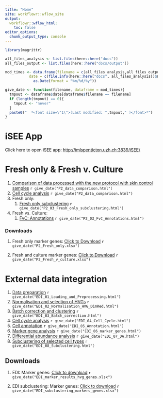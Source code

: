 ```yaml
---
title: "Home"
site: workflowr::wflow_site
output:
  workflowr::wflow_html:
    toc: false
editor_options:
  chunk_output_type: console
---
```


```r
library(magrittr)

all_files_analysis <- list.files(here::here("docs"))
all_files_output <- list.files(here::here("docs/output"))

mod_times <- data.frame(filename = c(all_files_analysis,all_files_output),
           date = c(file.info(here::here("docs", all_files_analysis))$mtime,file.info(here::here("docs/output",all_files_output))$mtime) %>% 
             as.Date(format = "%m/%d/%y"))

give_date <- function(filename, dataframe = mod_times){
  tmpout <- dataframe$date[dataframe$filename == filename]
  if (length(tmpout) == 0){
    tmpout <- "never"
  }
  paste0("  *<font size=\"1\">(Last modified: ",tmpout," )</font>*")
}
```

# iSEE App

Click here to open iSEE app: <a target="_blank" href="http://imlspenticton.uzh.ch:3839/iSEE/">http://imlspenticton.uzh.ch:3839/iSEE/</a>



# Fresh only  & Fresh v. Culture

1. [Comparison of data processed with the new protocol with skin control samples](P2_01_data_comparison.html) `r give_date("P2_data_comparison.html")`
1. [Cell cycle analysis](P2_02_Cell_Cycle.html) `r give_date("P2_data_comparison.html")`
1. Fresh only:
    1. [Fresh only subclustering](P2_03_Fresh_only_subclustering.html) `r give_date("P2_03_Fresh_only_subclustering.html")`
1. Fresh vs. Culture:
    1. [FvC: Annotations](P2_03_FvC_Annotations.html) `r give_date("P2_03_FvC_Annotations.html")`


### Downloads

1. <p>Fresh only marker genes: <a href="output/P2_Fresh_only.xlsx">Click to Download</a> `r give_date("P2_Fresh_only.xlsx")`</p>
1. <p>Fresh and culture marker genes: <a href="output/P2_Fresh_v_culture.xlsx">Click to Download</a> `r give_date("P2_Fresh_v_culture.xlsx")`</p>



# External data integration

1. [Data preparation](EDI_01_Loading_and_Preprocessing.html)  `r give_date("EDI_01_Loading_and_Preprocessing.html")`
1. [Normalisation and selection of HVGs](EDI_02_Normalisation_HVG_DimRed.html)  `r give_date("EDI_02_Normalisation_HVG_DimRed.html")`
1. [Batch correction and clustering](EDI_03_Batch_correction.html)  `r give_date("EDI_03_Batch_correction.html")`
1. [Cell cycle analysis](EDI_04_Cell_Cycle.html)  `r give_date("EDI_04_Cell_Cycle.html")`
1. [Cell annotation](EDI_05_Annotation.html)  `r give_date("EDI_05_Annotation.html")`
1. [Marker gene analysis](EDI_06_marker_genes.html)  `r give_date("EDI_06_marker_genes.html")`
1. [Differential abundance analysis](EDI_07_DA.html)  `r give_date("EDI_07_DA.html")`
1. [Subclustering of selected cell types](EDI_08_Subclustering.html)  `r give_date("EDI_08_Subclustering.html")`

## Downloads

1. <p>EDI: Marker genes: <a href="output/EDI_marker_results_hvg_genes.xlsx" download>Click to download</a> `r give_date("EDI_marker_results_hvg_genes.xlsx")` </p>
1. <p>EDI subclustering: Marker genes: <a href="output/EDI_subclustering_markers_genes.xlsx" download>Click to download</a> `r give_date("EDI_subclustering_markers_genes.xlsx")` </p>

